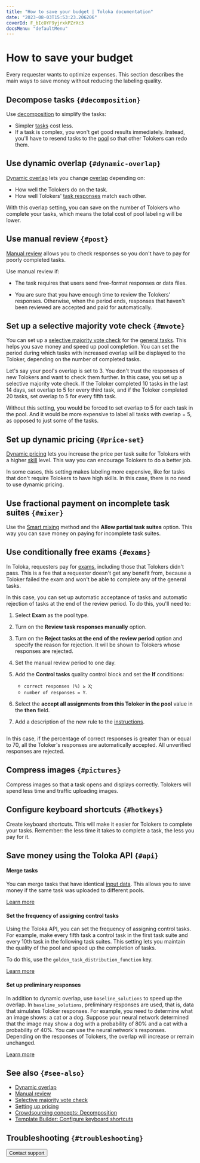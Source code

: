 ```yaml
---
title: "How to save your budget | Toloka documentation"
date: "2023-08-03T15:53:23.206206"
coverId: F_bIcOYF9yjrxkPZrXc3
docsMenu: "defaultMenu"
---
```



# How to save your budget

Every requester wants to optimize expenses. This section describes the main ways to save money without reducing the labeling quality.

## Decompose tasks `{#decomposition}`

Use [decomposition](/docs/guide/solution-architecture) to simplify the tasks:

- Simpler [tasks](/docs/glossary#task) cost less.
- If a task is complex, you won't get good results immediately. Instead, you'll have to resend tasks to the [pool](/docs/glossary#pool) so that other Tolokers can redo them.

## Use dynamic overlap `{#dynamic-overlap}`

[Dynamic overlap](/docs/guide/dynamic-overlap) lets you change [overlap](/docs/glossary#overlap) depending on:

- How well the Tolokers do on the task.
- How well Tolokers' [task responses](/docs/glossary#task-response) match each other.

With this overlap setting, you can save on the number of Tolokers who complete your tasks, which means the total cost of pool labeling will be lower.

## Use manual review `{#post}`

[Manual review](/docs/guide/offline-accept) allows you to check responses so you don't have to pay for poorly completed tasks.

Use manual review if:

- The task requires that users send free-format responses or data files.

- You are sure that you have enough time to review the Tolokers' responses. Otherwise, when the period ends, responses that haven't been reviewed are accepted and paid for automatically.

## Set up a selective majority vote check `{#mvote}`

You can set up a [selective majority vote check](/docs/guide/selective-mvote) for the [general tasks](/docs/glossary#general-task). This helps you save money and speed up pool completion. You can set the period during which tasks with increased overlap will be displayed to the Toloker, depending on the number of completed tasks.

<Cut title="Example">

Let's say your pool's overlap is set to 3. You don't trust the responses of new Tolokers and want to check them further. In this case, you set up a selective majority vote check. If the Toloker completed 10 tasks in the last 14 days, set overlap to 5 for every third task, and if the Toloker completed 20 tasks, set overlap to 5 for every fifth task.

Without this setting, you would be forced to set overlap to 5 for each task in the pool. And it would be more expensive to label all tasks with overlap = 5, as opposed to just some of the tasks.

</Cut>

## Set up dynamic pricing `{#price-set}`

[Dynamic pricing](/docs/guide/dynamic-pricing#section_ucl_3hl_vlb) lets you increase the price per task suite for Tolokers with a higher [skill](/docs/glossary#skill) level. This way you can encourage Tolokers to do a better job.

In some cases, this setting makes labeling more expensive, like for tasks that don't require Tolokers to have high skills. In this case, there is no need to use dynamic pricing.

## Use fractional payment on incomplete task suites `{#mixer}`

Use the [Smart mixing](/docs/guide/distribute-tasks-by-pages#smart-mixing) method and the **Allow partial task suites** option. This way you can save money on paying for incomplete task suites.

## Use conditionally free exams `{#exams}`

In Toloka, requesters pay for [exams](/docs/glossary#exam), including those that Tolokers didn't pass. This is a fee that a requester doesn't get any benefit from, because a Toloker failed the exam and won't be able to complete any of the general tasks.

In this case, you can set up automatic acceptance of tasks and automatic rejection of tasks at the end of the review period. To do this, you'll need to:

1. Select **Exam** as the pool type.

1. Turn on the **Review task responses manually** option.

1. Turn on the **Reject tasks at the end of the review period** option and specify the reason for rejection. It will be shown to Tolokers whose responses are rejected.

1. Set the manual review period to one day.

1. Add the **Control tasks** quality control block and set the **If** conditions:

    - `correct responses (%) ≥ X`;
    - `number of responses = Y`.

1. Select the **accept all assignments from this Toloker in the pool** value in the **then** field.

1. Add a description of the new rule to the [instructions](/docs/glossary#instructions).

<Cut title="Sample settings">

<Image width="700px" withBackground imageId="bdcac7f7f6fea8eefc41bbdd9ef0305d" alt="" />

In this case, if the percentage of correct responses is greater than or equal to 70, all the Toloker's responses are automatically accepted. All unverified responses are rejected.

</Cut>

## Compress images `{#pictures}`

Compress images so that a task opens and displays correctly. Tolokers will spend less time and traffic uploading images.

## Configure keyboard shortcuts `{#hotkeys}`

Create keyboard shortcuts. This will make it easier for Tolokers to complete your tasks. Remember: the less time it takes to complete a task, the less you pay for it.

## Save money using the Toloka API `{#api}`

#### Merge tasks

You can merge tasks that have identical [input data](/docs/guide/incoming). This allows you to save money if the same task was uploaded to different pools.

[Learn more](/docs/api/tasks)

#### Set the frequency of assigning control tasks

Using the Toloka API, you can set the frequency of assigning control tasks. For example, make every fifth task a control task in the first task suite and every 10th task in the following task suites. This setting lets you maintain the quality of the pool and speed up the completion of tasks.

To do this, use the `golden_task_distribution_function` key.

[Learn more](https://toloka.ai/docs/api/api-reference/#post-/pools)

#### Set up preliminary responses

In addition to dynamic overlap, use `baseline_solutions` to speed up the overlap. In `baseline_solutions`, preliminary responses are used, that is, data that simulates Toloker responses. For example, you need to determine what an image shows: a cat or a dog. Suppose your neural network determined that the image may show a dog with a probability of 80% and a cat with a probability of 40%. You can use the neural network's responses. Depending on the responses of Tolokers, the overlap will increase or remain unchanged.

[Learn more](https://toloka.ai/docs/api/api-reference/#post-/tasks)

## See also `{#see-also}`

- [Dynamic overlap](/docs/guide/dynamic-overlap)
- [Manual review](/docs/guide/offline-accept)
- [Selective majority vote check](/docs/guide/selective-mvote)
- [Setting up pricing](/docs/guide/dynamic-pricing)
- [Crowdsourcing concepts: Decomposition](https://toloka.ai/knowledgebase/decomposition/)
- [Template Builder: Configure keyboard shortcuts](/docs/template-builder/best-practices/hotkeys)

## Troubleshooting `{#troubleshooting}`

<FaqSetUpBudget/>

<FaqViewMyExpenses/>

<FaqTasksWithDifferentPrices/>

<Button themeColor="light" view="default" size="l" type="link" url="/docs/guide/troubleshooting/support?form-source=guide-save-money">Contact support</Button>